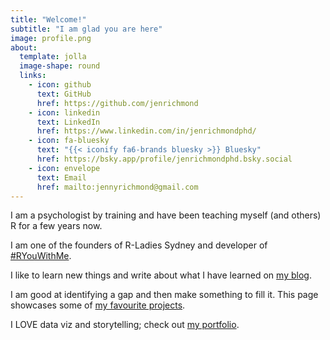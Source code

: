 ```yaml
---
title: "Welcome!"
subtitle: "I am glad you are here"
image: profile.png
about:
  template: jolla
  image-shape: round
  links:
    - icon: github
      text: GitHub
      href: https://github.com/jenrichmond
    - icon: linkedin 
      text: LinkedIn
      href: https://www.linkedin.com/in/jenrichmondphd/
    - icon: fa-bluesky
      text: "{{< iconify fa6-brands bluesky >}} Bluesky" 
      href: https://bsky.app/profile/jenrichmondphd.bsky.social
    - icon: envelope
      text: Email
      href: mailto:jennyrichmond@gmail.com
---
```



I am a psychologist by training and have been teaching myself (and others) R for a few years now. 

I am one of the founders of R-Ladies Sydney and developer of [#RYouWithMe](https://rladiessydney.org/courses/). 

I like to learn new things and write about what I have learned on [my blog](https://jenrichmond.github.io/posts.html). 

I am good at identifying a gap and then make something to fill it. This page showcases some of [my favourite projects](https://jenrichmond.github.io/projects.html).

I LOVE data viz and storytelling; check out [my portfolio](https://jenrichmond.github.io/charts.html).


